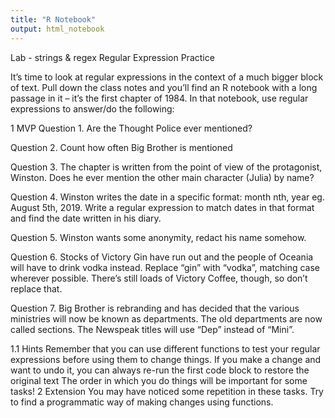 ```yaml
---
title: "R Notebook"
output: html_notebook
---
```

Lab - strings & regex
Regular Expression Practice

It’s time to look at regular expressions in the context of a much bigger block of text. Pull down the class notes and you’ll find an R notebook with a long passage in it – it’s the first chapter of 1984. In that notebook, use regular expressions to answer/do the following:

1 MVP
Question 1.
Are the Thought Police ever mentioned?



Question 2.
Count how often Big Brother is mentioned



Question 3.
The chapter is written from the point of view of the protagonist, Winston. Does he ever mention the other main character (Julia) by name?



Question 4.
Winston writes the date in a specific format: month nth, year eg. August 5th, 2019. Write a regular expression to match dates in that format and find the date written in his diary.



Question 5.
Winston wants some anonymity, redact his name somehow.



Question 6.
Stocks of Victory Gin have run out and the people of Oceania will have to drink vodka instead. Replace “gin” with “vodka”, matching case wherever possible. There’s still loads of Victory Coffee, though, so don’t replace that.



Question 7.
Big Brother is rebranding and has decided that the various ministries will now be known as departments. The old departments are now called sections. The Newspeak titles will use “Dep” instead of “Mini”.

1.1 Hints
Remember that you can use different functions to test your regular expressions before using them to change things.
If you make a change and want to undo it, you can always re-run the first code block to restore the original text
The order in which you do things will be important for some tasks!
2 Extension
You may have noticed some repetition in these tasks. Try to find a programmatic way of making changes using functions.

